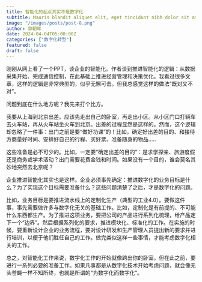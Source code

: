 ```yaml
---
title: 智能化的起点其实不是数字化
subtitle: Mauris blandit aliquet elit, eget tincidunt nibh dolor sit amet,
image: "/images/posts/post-8.png"
author: 郭朝晖
date: 2024-04-04T05:00:00Z
categories: ["数字化转型"]
featured: false
draft: false
---
```


刚刚从网上看了一个PPT，谈企业的智能化。作者谈到推进智能化的逻辑：从数据采集开始、完成通信控制，在此基础上推进经营管理和决策优化。我看过很多文章，这样的逻辑是非常典型的，似乎无懈可击。但我总感觉这样的做法“既对又不对”。

问题到底在什么地方呢？我先来打个比方。

我要从上海到北京出差。应该先走出自己的卧室，再走出小区。从小区门口打辆车去火车站，再从火车站坐火车到北京。出差的过程显然是这样的。然而，这个逻辑却忽略了一件事：出门之前是要“做好功课”的！比如，确定好出差的目的、和接待方商量好时间、安排好自己的行程、买好票、准备随身的物品.....

这些准备是必不可少的。比如，一定要“确定出差的目的”：是求学探亲、旅游度假还是商务或学术活动？出门需要花费金钱和时间。如果没有一个目的，谁会莫名其妙地突然去北京呢？

企业推进智能化其实也是这样。企业必须事先确定：推进数字化的业务目标是什么？为了实现这个目标需要准备什么？这些问题清楚了之后，才是数字化的问题。

比如，业务目标是要推进流水线上的定制化生产（典型的工业4.0）。要做这件事，事先需要做许多与数字化无关的基础工作。比如，定制化是有前提的、不可能什么东西都生产。为了推进这项业务，要把公司的产品进行系列化梳理，给产品定下一个“边界”。然后根据系列化的要求，推进模块化、标准化的工作。在实施的时候，要重新设计企业的业务流程，要对设计研发和生产管理人员提出新的要求并进行培训，以便于他们胜任自己的工作。做完类似这样一些事情，才能考虑数字化相关的工作。

总之，对智能化工作来说，数字化工作的开始就像跨出你的卧室。但在此之前，要进行一系列必要的准备工作。如果凡事都是从数字化技术开始考虑问题，就会像无头苍蝇一样不知所终，也就是所谓的“为数字化而数字化”。
